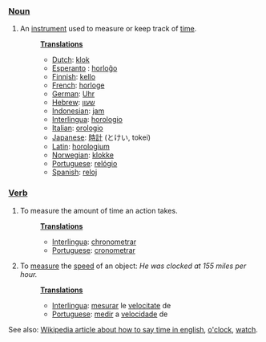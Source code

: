 ===[[Noun]]===
# An [[instrument]] used to measure or keep track of [[time]].
#:'''[[Translation]]s'''
#:*[[Dutch]]: [[klok]]
#:*[[Esperanto]] : [[horloĝo]]
#:*[[Finnish]]: [[kello]]
#:*[[French]]: [[horloge]]
#:*[[German]]: [[Uhr]]
#:*[[Hebrew]]: [[שעון]]
#:*[[Indonesian]]: [[jam]]
#:*[[Interlingua]]: [[horologio]]
#:*[[Italian]]: [[orologio]]
#:*[[Japanese]]: [[時計]] (とけい, tokei)
#:*[[Latin]]: [[horologium]]
#:*[[Norwegian]]: [[klokke]]
#:*[[Portuguese]]: [[relógio]]
#:*[[Spanish]]: [[reloj]]
===[[Verb]]===
# To measure the amount of time an action takes.
#:'''[[Translation]]s'''
#:*[[Interlingua]]: [[chronometrar]]
#:*[[Portuguese]]: [[cronometrar]]
# To [[measure]] the [[speed]] of an object: ''He was clocked at 155 miles per hour.''
#:'''[[Translation]]s'''
#:*[[Interlingua]]: [[mesurar]] le [[velocitate]] de
#:*[[Portuguese]]: [[medir]] a [[velocidade]] de
See also: [[w:Time|Wikipedia article about how to say time in english]], [[o'clock]], [[watch]].